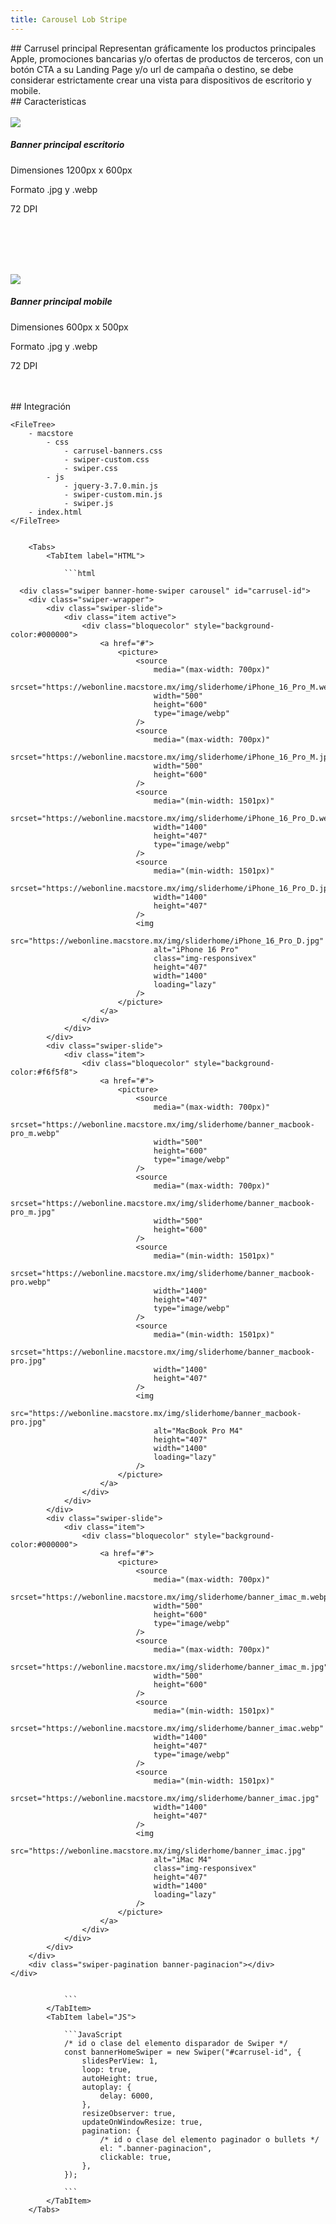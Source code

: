 ```yaml
---
title: Carousel Lob Stripe
---
```



<Sswiper/>
## Carrusel principal
Representan gráficamente los productos principales Apple, promociones bancarias y/o ofertas de productos de terceros,  con un botón CTA a su Landing Page y/o url de campaña o destino,
se debe considerar estrictamente crear una vista para dispositivos de escritorio y mobile.
<div class="lobs">
  <Card>
<LobStripe/>

</Card>
</div>
## Caracteristicas
<br> </br>
<img src="https://webonline.macstore.mx/img/sliderhome/pp16.jpg"  class="img-rounded"> </img>
<Aside><h5>Banner principal escritorio</h5>
        <p>Dimensiones 1200px x 600px </p>
        <p>Formato .jpg y .webp </p> 
        <p>72 DPI </p>  </Aside>


   <br> </br> 


<br> </br>
<img src="https://webonline.macstore.mx/img/sliderhome/pp16m.jpg"  class="img-rounded"> </img>
<Aside> <h5>Banner principal mobile</h5>
        <p>Dimensiones 600px x 500px </p>
        <p>Formato .jpg y .webp </p> 
        <p>72 DPI </p>  </Aside>
<br> </br>
## Integración

    <FileTree>
        - macstore
            - css
                - carrusel-banners.css
                - swiper-custom.css
                - swiper.css
            - js 
                - jquery-3.7.0.min.js
                - swiper-custom.min.js
                - swiper.js
        - index.html
    </FileTree>


        <Tabs>
            <TabItem label="HTML">
              
                ```html
              
      <div class="swiper banner-home-swiper carousel" id="carrusel-id">
        <div class="swiper-wrapper">
            <div class="swiper-slide">
                <div class="item active">
                    <div class="bloquecolor" style="background-color:#000000">
                        <a href="#">
                            <picture>
                                <source
                                    media="(max-width: 700px)"
                                    srcset="https://webonline.macstore.mx/img/sliderhome/iPhone_16_Pro_M.webp"
                                    width="500"
                                    height="600"
                                    type="image/webp"
                                />
                                <source
                                    media="(max-width: 700px)"
                                    srcset="https://webonline.macstore.mx/img/sliderhome/iPhone_16_Pro_M.jpg"
                                    width="500"
                                    height="600"
                                />
                                <source
                                    media="(min-width: 1501px)"
                                    srcset="https://webonline.macstore.mx/img/sliderhome/iPhone_16_Pro_D.webp"
                                    width="1400"
                                    height="407"
                                    type="image/webp"
                                />
                                <source
                                    media="(min-width: 1501px)"
                                    srcset="https://webonline.macstore.mx/img/sliderhome/iPhone_16_Pro_D.jpg"
                                    width="1400"
                                    height="407"
                                />
                                <img
                                    src="https://webonline.macstore.mx/img/sliderhome/iPhone_16_Pro_D.jpg"
                                    alt="iPhone 16 Pro"
                                    class="img-responsivex"
                                    height="407"
                                    width="1400"
                                    loading="lazy"
                                />
                            </picture>
                        </a>
                    </div>
                </div>
            </div>
            <div class="swiper-slide">
                <div class="item">
                    <div class="bloquecolor" style="background-color:#f6f5f8">
                        <a href="#">
                            <picture>
                                <source
                                    media="(max-width: 700px)"
                                    srcset="https://webonline.macstore.mx/img/sliderhome/banner_macbook-pro_m.webp"
                                    width="500"
                                    height="600"
                                    type="image/webp"
                                />
                                <source
                                    media="(max-width: 700px)"
                                    srcset="https://webonline.macstore.mx/img/sliderhome/banner_macbook-pro_m.jpg"
                                    width="500"
                                    height="600"
                                />
                                <source
                                    media="(min-width: 1501px)"
                                    srcset="https://webonline.macstore.mx/img/sliderhome/banner_macbook-pro.webp"
                                    width="1400"
                                    height="407"
                                    type="image/webp"
                                />
                                <source
                                    media="(min-width: 1501px)"
                                    srcset="https://webonline.macstore.mx/img/sliderhome/banner_macbook-pro.jpg"
                                    width="1400"
                                    height="407"
                                />
                                <img
                                    src="https://webonline.macstore.mx/img/sliderhome/banner_macbook-pro.jpg"
                                    alt="MacBook Pro M4"
                                    height="407"
                                    width="1400"
                                    loading="lazy"
                                />
                            </picture>
                        </a>
                    </div>
                </div>
            </div>
            <div class="swiper-slide">
                <div class="item">
                    <div class="bloquecolor" style="background-color:#000000">
                        <a href="#">
                            <picture>
                                <source
                                    media="(max-width: 700px)"
                                    srcset="https://webonline.macstore.mx/img/sliderhome/banner_imac_m.webp"
                                    width="500"
                                    height="600"
                                    type="image/webp"
                                />
                                <source
                                    media="(max-width: 700px)"
                                    srcset="https://webonline.macstore.mx/img/sliderhome/banner_imac_m.jpg"
                                    width="500"
                                    height="600"
                                />
                                <source
                                    media="(min-width: 1501px)"
                                    srcset="https://webonline.macstore.mx/img/sliderhome/banner_imac.webp"
                                    width="1400"
                                    height="407"
                                    type="image/webp"
                                />
                                <source
                                    media="(min-width: 1501px)"
                                    srcset="https://webonline.macstore.mx/img/sliderhome/banner_imac.jpg"
                                    width="1400"
                                    height="407"
                                />
                                <img
                                    src="https://webonline.macstore.mx/img/sliderhome/banner_imac.jpg"
                                    alt="iMac M4"
                                    class="img-responsivex"
                                    height="407"
                                    width="1400"
                                    loading="lazy"
                                />
                            </picture>
                        </a>
                    </div>
                </div>
            </div>
        </div>
        <div class="swiper-pagination banner-paginacion"></div>
    </div>


                ```
            </TabItem>
            <TabItem label="JS">
               
                ```JavaScript
                /* id o clase del elemento disparador de Swiper */ 
                const bannerHomeSwiper = new Swiper("#carrusel-id", {
                    slidesPerView: 1,
                    loop: true,
                    autoHeight: true,
                    autoplay: {
                        delay: 6000,
                    },
                    resizeObserver: true,
                    updateOnWindowResize: true,
                    pagination: {
                        /* id o clase del elemento paginador o bullets */ 
                        el: ".banner-paginacion",
                        clickable: true,
                    },
                });
         
                ```
            </TabItem>
        </Tabs>









